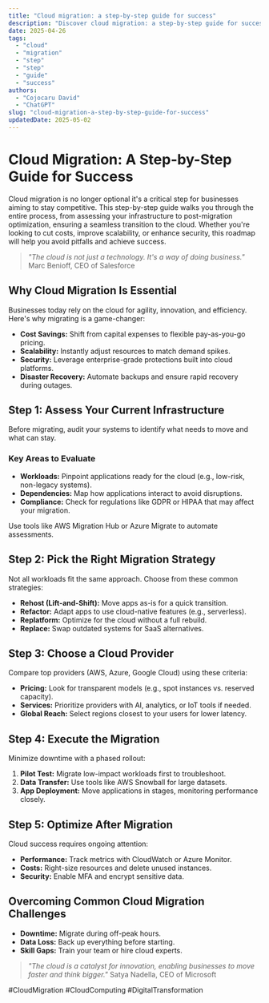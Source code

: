 ```yaml
---
title: "Cloud migration: a step-by-step guide for success"
description: "Discover cloud migration: a step-by-step guide for success with this in-depth guide, providing actionable insights and practical tips to boost your knowledge and results."
date: 2025-04-26
tags:
  - "cloud"
  - "migration"
  - "step"
  - "step"
  - "guide"
  - "success"
authors:
  - "Cojocaru David"
  - "ChatGPT"
slug: "cloud-migration-a-step-by-step-guide-for-success"
updatedDate: 2025-05-02
---
```


# Cloud Migration: A Step-by-Step Guide for Success  

Cloud migration is no longer optional it's a critical step for businesses aiming to stay competitive. This step-by-step guide walks you through the entire process, from assessing your infrastructure to post-migration optimization, ensuring a seamless transition to the cloud. Whether you're looking to cut costs, improve scalability, or enhance security, this roadmap will help you avoid pitfalls and achieve success.  

> *"The cloud is not just a technology. It's a way of doing business."*   Marc Benioff, CEO of Salesforce  

## Why Cloud Migration Is Essential  

Businesses today rely on the cloud for agility, innovation, and efficiency. Here's why migrating is a game-changer:  

- **Cost Savings:** Shift from capital expenses to flexible pay-as-you-go pricing.  
- **Scalability:** Instantly adjust resources to match demand spikes.  
- **Security:** Leverage enterprise-grade protections built into cloud platforms.  
- **Disaster Recovery:** Automate backups and ensure rapid recovery during outages.  

## Step 1: Assess Your Current Infrastructure  

Before migrating, audit your systems to identify what needs to move and what can stay.  

### Key Areas to Evaluate  

- **Workloads:** Pinpoint applications ready for the cloud (e.g., low-risk, non-legacy systems).  
- **Dependencies:** Map how applications interact to avoid disruptions.  
- **Compliance:** Check for regulations like GDPR or HIPAA that may affect your migration.  

Use tools like AWS Migration Hub or Azure Migrate to automate assessments.  

## Step 2: Pick the Right Migration Strategy  

Not all workloads fit the same approach. Choose from these common strategies:  

- **Rehost (Lift-and-Shift):** Move apps as-is for a quick transition.  
- **Refactor:** Adapt apps to use cloud-native features (e.g., serverless).  
- **Replatform:** Optimize for the cloud without a full rebuild.  
- **Replace:** Swap outdated systems for SaaS alternatives.  

## Step 3: Choose a Cloud Provider  

Compare top providers (AWS, Azure, Google Cloud) using these criteria:  

- **Pricing:** Look for transparent models (e.g., spot instances vs. reserved capacity).  
- **Services:** Prioritize providers with AI, analytics, or IoT tools if needed.  
- **Global Reach:** Select regions closest to your users for lower latency.  

## Step 4: Execute the Migration  

Minimize downtime with a phased rollout:  

1. **Pilot Test:** Migrate low-impact workloads first to troubleshoot.  
2. **Data Transfer:** Use tools like AWS Snowball for large datasets.  
3. **App Deployment:** Move applications in stages, monitoring performance closely.  

## Step 5: Optimize After Migration  

Cloud success requires ongoing attention:  

- **Performance:** Track metrics with CloudWatch or Azure Monitor.  
- **Costs:** Right-size resources and delete unused instances.  
- **Security:** Enable MFA and encrypt sensitive data.  

## Overcoming Common Cloud Migration Challenges  

- **Downtime:** Migrate during off-peak hours.  
- **Data Loss:** Back up everything before starting.  
- **Skill Gaps:** Train your team or hire cloud experts.  

> *"The cloud is a catalyst for innovation, enabling businesses to move faster and think bigger."*   Satya Nadella, CEO of Microsoft  

#CloudMigration #CloudComputing #DigitalTransformation